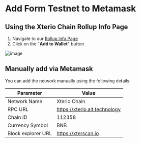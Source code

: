 # Add Form Testnet to Metamask

## Using the Xterio Chain Rollup Info Page

1. Navigate to our [Rollup Info Page](https://rollup-info.altlayer.io/garment-primary-minute/xterio)
2. Click on the "**Add to Wallet**" button

![image](./images/addwallet.png)

## Manually add via Metamask

You can add the network manually using the following details:

| Parameter | Value |
| --- | --- |
| Network Name | Xterio Chain |
| RPC URL | https://xterio.alt.technology |
| Chain ID | 112358 |
| Currency Symbol | BNB |
| Block explorer URL | https://xterscan.io |
